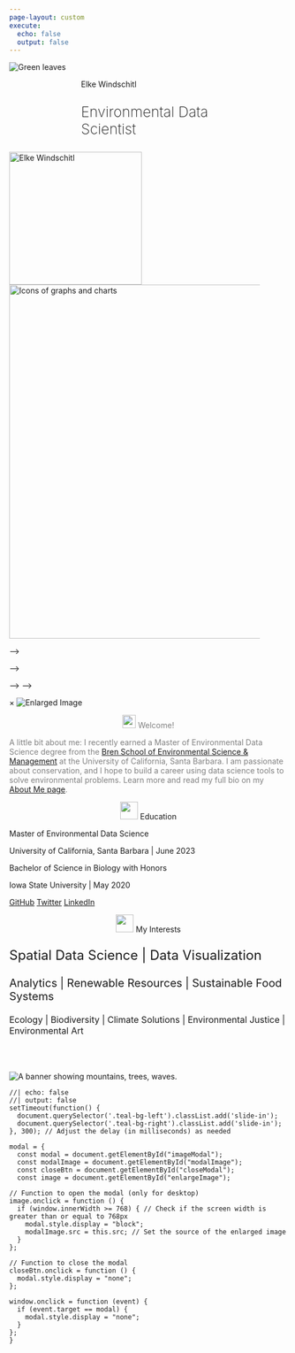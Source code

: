 ```yaml
---
page-layout: custom
execute:
  echo: false
  output: false
---
```

<div class="banner-container">
 <img class="banner-image" src="images/leaves-dark2.png" alt="Green leaves"/>
 <div class="left-banner-box" style="padding-left: 130px; padding-right: 130px">
 <p class="custom-h1-light" style="margin-bottom: 0px">Elke Windschitl</p>
 <p class="custom-h2-light" style="font-size: 26px; font-weight: 200;">Environmental Data Scientist</p>
 </div>
 <img src="images/circle-headshot.png" class="banner-headshot" alt="Elke Windschitl" width="240" id="enlargeImage" />
 <div class="right-banner-box" style="padding-right: 50px; padding-right: 50px">
 <img src="images/rect3.png" style="width: 640px" alt="Icons of graphs and charts"/>
 </div>
</div>
<!-- <!-- Image banner at top --> -->
<!-- <img src="images/leaves-dark.png" class="custom-banner" alt="Green leaves"/> -->


<!-- <!-- create custom layout for banner elements --> -->
<!-- ::::: {.grid-banner} -->

<!-- <!-- left side --> -->
<!-- ::: {.g-col-12 .g-col-md-6} -->
<!-- ::: {.teal-bg-left} -->
<!-- <p class="custom-h1-light">Elke Windschitl</p> -->
<!-- <p class="custom-h2-light" style="font-size: 26px; font-weight: 200;">Environmental Data Scientist</p> -->
<!-- ::: -->
<!-- <img src="images/circle-headshot.png" class="custom-circle-headshot" alt="Elke Windschitl" width="240" id="enlargeImage" /> -->
<!-- ::: -->
<!-- <!-- right side --> -->
<!-- ::: {.g-col-12 .g-col-md-6} -->
<!-- ::: {.teal-bg-right} -->
<!-- ![](images/rect3.png){width="700"} -->
<!-- ::: -->
<!-- ::: -->
<!-- ::::: -->
<!-- Modal -->
<div id="imageModal" class="modal">
  <span id="closeModal" class="close">×</span>
  <img id="modalImage" class="modal-content" alt="Enlarged Image">
</div>
<!-- create custom layout for page -->
::::: {.grid}
<!-- left pad -->
::: {.g-col-2}
:::
<!-- middle content -->
::: {.g-col-8}
<p class="custom-h2-light" style="color: gray; text-align: center;">![](images/Hand.png){width="24"} Welcome!</p>

<p class="custom-p-light" style="color: gray"> A little bit about me: I recently earned a Master of Environmental Data Science degree from the [Bren School of Environmental Science & Management](https://bren.ucsb.edu/masters-programs/master-environmental-data-science) at the University of California, Santa Barbara. I am passionate about conservation, and I hope to build a career using data science tools to solve environmental problems. Learn more and read my full bio on my [About Me page](https://elkewind.github.io/about.html).</p>

<!-- subgrid -->
::: {.grid}
::: {.g-col-12 .g-col-md-7}
::: {.teal-bg}
<p class="custom-h2-light" style="text-align: center;">![](images/Book.png){width="32"} Education</p>

<p class="custom-h4-light">Master of Environmental Data Science</p>

<p class="custom-p-light" style="margin-top: 0px;">University of California, Santa Barbara \| June 2023</p>

<p class="custom-h4-light">Bachelor of Science in Biology with Honors</p>

<p class="custom-p-light">Iowa State University \| May 2020</p>
:::
<div class="button-container">
  <a href="https://github.com/elkewind" class="light-teal-button">GitHub</a>
  <a href="https://twitter.com/Elke_Windschitl" class="light-teal-button">Twitter</a>
  <a href="https://www.linkedin.com/in/elke-windschitl/" class="light-teal-button">LinkedIn</a>
</div>
:::
::: {.g-col-12 .g-col-md-5}
::: {.teal-bg}
<p class="custom-h2-light" style="text-align: center;">![](images/magnifying-glass.png){width="32"} My Interests</p>

<p class="custom-p-light" style="font-size: 24px;">Spatial Data Science \| Data Visualization</p>

<p class="custom-p-light" style="font-size: 20px;">Analytics \| Renewable Resources \| Sustainable Food Systems</p>

<p class="custom-p-light" style="font-size: 16px;">Ecology \| Biodiversity \| Climate Solutions \| Environmental Justice \| Environmental Art</p>
:::
:::
::: 
<!-- end middle content -->
:::
<!-- right pad -->
::: {.g-col-2}
:::
<br></br> 
<!-- end custom layout for page -->
:::::
<!-- Image footer at bottom -->
:::{.footer-container}
<img src="images/footer.png" class="custom-footer" alt="A banner showing mountains, trees, waves."/> 
:::
```ojs
//| echo: false
//| output: false
setTimeout(function() {
  document.querySelector('.teal-bg-left').classList.add('slide-in');
  document.querySelector('.teal-bg-right').classList.add('slide-in');
}, 300); // Adjust the delay (in milliseconds) as needed

modal = {
  const modal = document.getElementById("imageModal");
  const modalImage = document.getElementById("modalImage");
  const closeBtn = document.getElementById("closeModal");
  const image = document.getElementById("enlargeImage");

// Function to open the modal (only for desktop)
image.onclick = function () {
  if (window.innerWidth >= 768) { // Check if the screen width is greater than or equal to 768px
    modal.style.display = "block";
    modalImage.src = this.src; // Set the source of the enlarged image
  }
};

// Function to close the modal
closeBtn.onclick = function () {
  modal.style.display = "none";
};

window.onclick = function (event) {
  if (event.target == modal) {
    modal.style.display = "none";
  }
};
}
```
